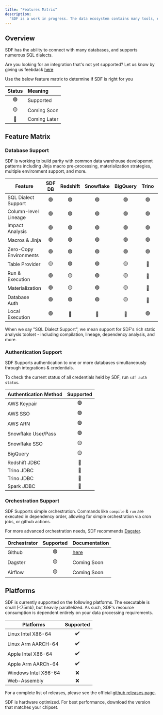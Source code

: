 ```yaml
---
title: "Features Matrix"
description:
  "SDF is a work in progress. The data ecosystem contains many tools, databases, and more to integrate with."
---
```


## Overview
SDF has the ability to connect with many databases, and supports numerous SQL dialects.

Are you looking for an integration that's not yet supported? Let us know by giving us feebdack [here](https://www.sdf.com/support)

Use the below feature matrix to determine if SDF is right for you

| Status | Meaning        | 
|:------:|:---------------|
| 🟢     | Supported      | 
| 🟡     | Coming Soon    | 
| 🔴     | Coming Later   | 


## Feature Matrix

### Database Support
SDF is working to build parity with common data warehouse developemnt patterns including Jinja macro pre-processing, materialization strategies, multiple environment support, and more.

| Feature        | SDF DB | Redshift | Snowflake | BigQuery | Trino | Trino | Spark |
|----------------|:------:|:--------:|:---------:|:--------:|:------:|:-----:|:-----:|
| SQL Dialect Support | 🟢|   🟢      |   🟢      |   🟢     |   🟢    |   🟢  |   🟡  |
| Column-level Lineage |   🟢   |   🟢      |   🟢      |   🟢     |   🟢    |   🟢  |   🟢  |
| Impact Analysis |   🟢   |   🟢      |   🟢      |   🟢     |   🟢    |   🟢  |   🟡  |
| Macros & Jinja |   🟢   |   🟢      |   🟢      |   🟢     |   🟢    |   🟢  |   🔴  |
| Zero-Copy Environments |   🟢   |   🟢      |   🟢      |   🟢     |   🟢    |   🟢  |   🔴  |
| Table Provider |   🟡   |   🟢      |   🟢      |   🟡     |   🔴    |   🔴  |   🔴  |
| Run & Execution|   🟢   |   🟡      |   🟢      |   🟡     |   🔴    |   🔴  |   🔴  |
| Materialization|   🟢   |   🟡      |   🟢      |   🟡     |   🔴    |   🔴  |   🔴  |
| Database Auth  |   🟢   |   🟢      |   🟢      |   🟡     |   🔴    |   🔴  |   🔴  |
| Local Execution|   🟢   |   🔴      |   🔴      |   🔴     |   🟢    |   🟢  |   🔴  |

<Note>
  When we say "SQL Dialect Support", we mean support for SDF's rich static analysis toolset - including compilation, lineage, dependency analysis, and more.
</Note>

### Authentication Support
SDF Supports authentication to one or more databases simultaneously through integrations & credentials.

To check the current status of all credentials held by SDF, run `sdf auth status`.

| Authentication Method | Supported |
|-----------------------|:---------:|
| AWS Keypair           | 🟢        |
| AWS SSO               | 🟢        |
| AWS ARN               | 🟢        |
| Snowflake User/Pass   | 🟢        |
| Snowflake SSO         | 🟡        |
| BigQuery              | 🟡        |
| Redshift JDBC         | 🔴        |
| Trino JDBC           | 🔴        |
| Trino JDBC            | 🔴        |
| Spark JDBC            | 🔴        |


### Orchestration Support
SDF Supports simple orchestration. Commands like `compile` & `run` are executed in dependency order, allowing for simple orchestration via cron jobs, or github actions.

For more advanced orchestration needs, SDF recommends [Dagster](https://dagster.com).

| Orchestrator | Supported | Documentation |
|--------------|:---------:|:--------------|
| Github       | 🟢        | [here](https://github.com/sdf-labs/sdf-action) |
| Dagster      | 🟡        | Coming Soon  |
| Airflow      | 🟡        | Coming Soon  |

## Platforms

SDF is currently supported on the following platforms. The executable is small
(\<75mb), but heavily parallelized. As such, SDF's resource consumption is
dependent entirely on your data processing requirements.

| Platforms            | Supported |
| -------------------- | :-------: |
| Linux Intel X86-64   |    ✔️     |
| Linux Arm AARCH-64   |    ✔️     |
| Apple Intel X86-64   |    ✔️     |
| Apple Arm AARCh-64   |    ✔️     |
| Windows Intel X86-64 |    ❌     |
| Web-Assembly         |    ❌     |

For a complete list of releases, please see the official
[github releases page](https://github.com/sdf-labs/sdf-cli/releases).

<Tip>
  SDF is hardware optimized. For best performance, download the version that
  matches your chipset.
</Tip>
